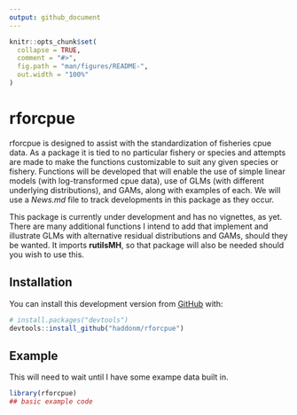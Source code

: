 ```yaml
---
output: github_document
---
```


<!-- README.md is generated from README.Rmd.  Please edit that file -->

```r
knitr::opts_chunk$set(
  collapse = TRUE,
  comment = "#>",
  fig.path = "man/figures/README-",
  out.width = "100%"
)
```

# rforcpue

<!-- badges: start -->
<!-- badges: end -->

rforcpue is designed to assist with the standardization of fisheries cpue data. As a package it is tied to no particular fishery or species and attempts are made to make the functions customizable to suit any given species or fishery. Functions will be developed that will enable the use of simple linear models (with log-transformed cpue data), use of GLMs (with different underlying distributions), and GAMs, along with examples of each. We will use a _News.md_ file to track developments in this package as they occur.

This package is currently under development and has no vignettes, as yet. There are many additional functions I intend to add that implement and illustrate GLMs with alternative residual distributions and GAMs, should they be wanted. It imports __rutilsMH__, so that package will also be needed should you wish to use this.  

## Installation

You can install this development version from [GitHub](https://github.com/) with:

``` r
# install.packages("devtools")
devtools::install_github("haddonm/rforcpue")
```
## Example

This will need to wait until I have some exampe data built in.

```r
library(rforcpue)
## basic example code
```

